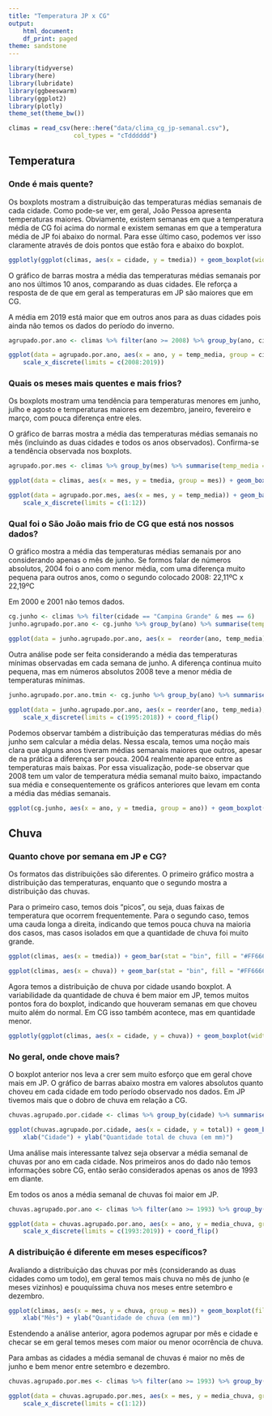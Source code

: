 ```yaml
---
title: "Temperatura JP x CG"
output:
    html_document:
    df_print: paged
theme: sandstone
---
```


```r
library(tidyverse)
library(here)
library(lubridate)
library(ggbeeswarm)
library(ggplot2)
library(plotly)
theme_set(theme_bw())
```

```r
climas = read_csv(here::here("data/clima_cg_jp-semanal.csv"), 
                  col_types = "cTdddddd")

```

## Temperatura

### Onde é mais quente?

Os boxplots mostram a distruibuição das temperaturas médias semanais de cada cidade. Como pode-se ver, em geral, João Pessoa apresenta temperaturas maiores. Obviamente, existem semanas em que a temperatura média de CG foi acima do normal e existem semanas em que a temperatura média de JP foi abaixo do normal. Para esse último caso, podemos ver isso claramente através de dois pontos que estão fora e abaixo do boxplot.

```r
ggplotly(ggplot(climas, aes(x = cidade, y = tmedia)) + geom_boxplot(width = .2, fill = "#FF6666") + ylab("Temperatura média semanal"))
```

O gráfico de barras mostra a média das temperaturas médias semanais por ano nos últimos 10 anos, comparando as duas cidades. Ele reforça a resposta de de que em geral as temperaturas em JP são maiores que em CG.

A média em 2019 está maior que em outros anos para as duas cidades pois ainda não temos os dados do período do inverno.

```r
agrupado.por.ano <- climas %>% filter(ano >= 2008) %>% group_by(ano, cidade) %>% summarise(temp_media = mean(tmedia))

ggplot(data = agrupado.por.ano, aes(x = ano, y = temp_media, group = cidade, fill = cidade)) + geom_bar(stat = "identity", position = "dodge") + ylab("Média das temperaturas médias semanais") + xlab("Ano") + 
    scale_x_discrete(limits = c(2008:2019))
```

### Quais os meses mais quentes e mais frios? 

Os boxplots mostram uma tendência para temperaturas menores em junho, julho e agosto e temperaturas maiores em dezembro, janeiro, fevereiro e março, com pouca diferença entre eles.

O gráfico de barras mostra a média das temperaturas médias semanais no mês (incluindo as duas cidades e todos os anos observados). Confirma-se a tendência observada nos boxplots.

```r
agrupado.por.mes <- climas %>% group_by(mes) %>% summarise(temp_media = mean(tmedia))

ggplot(data = climas, aes(x = mes, y = tmedia, group = mes)) + geom_boxplot(fill = "#FF6666") + scale_x_discrete(limits = c(1:12)) + xlab("Mês") + ylab("Temperatura média semanal")

ggplot(data = agrupado.por.mes, aes(x = mes, y = temp_media)) + geom_bar(stat = "identity", position = "dodge", fill = "#FF6666") + ylab("Média das temperaturas médias semanais") + xlab("Mês") + 
    scale_x_discrete(limits = c(1:12))

```

### Qual foi o São João  mais frio de CG que está nos nossos dados?

O gráfico mostra a média das temperaturas médias semanais por ano considerando apenas o mês de junho. Se formos falar de números absolutos, 2004 foi o ano com menor média, com uma diferença muito pequena para outros anos, como o segundo colocado 2008: 22,11ºC x 22,19ºC

Em 2000 e 2001 não temos dados.

```r
cg.junho <- climas %>% filter(cidade == "Campina Grande" & mes == 6)
junho.agrupado.por.ano <- cg.junho %>% group_by(ano) %>% summarise(temp_media = mean(tmedia))

ggplot(data = junho.agrupado.por.ano, aes(x =  reorder(ano, temp_media), y = temp_media)) + geom_bar(stat = "identity", position = "dodge", fill = "#FF6666") + ylab("Média das temperaturas médias semanais") + xlab("Ano") + coord_flip()
```

Outra análise pode ser feita considerando a média das temperaturas mínimas observadas em cada semana de junho. A diferença continua muito pequena, mas em números absolutos 2008 teve a menor média de temperaturas mínimas.

```r
junho.agrupado.por.ano.tmin <- cg.junho %>% group_by(ano) %>% summarise(temp_media = mean(tmin))

ggplot(data = junho.agrupado.por.ano, aes(x = reorder(ano, temp_media), y = temp_media)) + geom_bar(stat = "identity", position = "dodge", fill = "#FF6666") + ylab("Média das temperaturas mínimas semanais") + xlab("Ano") + 
    scale_x_discrete(limits = c(1995:2018)) + coord_flip()
```

Podemos observar também a distribuição das temperaturas médias do mês junho sem calcular a média delas. Nessa escala, temos uma noção mais clara que alguns anos tiveram médias semanais maiores que outros, apesar de na prática a diferença ser pouca. 2004 realmente aparece entre as temperaturas mais baixas. Por essa visualização, pode-se observar que 2008 tem um valor de temperatura média semanal muito baixo, impactando sua média e consequentemente os gráficos anteriores que levam em conta a média das médias semanais.

```r
ggplot(cg.junho, aes(x = ano, y = tmedia, group = ano)) + geom_boxplot(fill = "#FF6666") + scale_x_discrete(limits = c(1995:2018)) + coord_flip() + ylab("Temperatura média semanal")
```

## Chuva

### Quanto chove por semana em JP e CG?

Os formatos das distribuições são diferentes. O primeiro gráfico mostra a distribuição das temperaturas, enquanto que o segundo mostra a distribuição das chuvas.

Para o primeiro caso, temos dois "picos", ou seja, duas faixas de temperatura que ocorrem frequentemente. Para o segundo caso, temos uma cauda longa a direita, indicando que temos pouca chuva na maioria dos casos, mas casos isolados em que a quantidade de chuva foi muito grande.

```r
ggplot(climas, aes(x = tmedia)) + geom_bar(stat = "bin", fill = "#FF6666") + xlab("Temperatura média semanal")

ggplot(climas, aes(x = chuva)) + geom_bar(stat = "bin", fill = "#FF6666") + xlab("Quantidade de chuva semanal (mm)")
```

Agora temos a distribuição de chuva por cidade usando boxplot. A variabilidade da quantidade de chuva é bem maior em JP, temos muitos pontos fora do boxplot, indicando que houveram semanas em que choveu muito além do normal. Em CG isso também acontece, mas em quantidade menor.

```r
ggplotly(ggplot(climas, aes(x = cidade, y = chuva)) + geom_boxplot(width = .2, fill = "#FF6666") + ylab("Quantidade de chuva (mm)"))
```

### No geral, onde chove mais?

O boxplot anterior nos leva a crer sem muito esforço que em geral chove mais em JP. O gráfico de barras abaixo mostra em valores absolutos quanto choveu em cada cidade em todo período observado nos dados. Em JP tivemos mais que o dobro de chuva em relação a CG.

```r
chuvas.agrupado.por.cidade <- climas %>% group_by(cidade) %>% summarise(total = sum(chuva))

ggplot(chuvas.agrupado.por.cidade, aes(x = cidade, y = total)) + geom_bar(stat = "identity", fill = "#FF6666") +
    xlab("Cidade") + ylab("Quantidade total de chuva (em mm)")
```

Uma análise mais interessante talvez seja observar a média semanal de chuvas por ano em cada cidade. Nos primeiros anos do dado não temos informações sobre CG, então serão considerados apenas os anos de 1993 em diante.

Em todos os anos a média semanal de chuvas foi maior em JP.

```r
chuvas.agrupado.por.ano <- climas %>% filter(ano >= 1993) %>% group_by(ano, cidade) %>% summarise(media_chuva = mean(chuva))

ggplot(data = chuvas.agrupado.por.ano, aes(x = ano, y = media_chuva, group = cidade, fill = cidade)) + geom_bar(stat = "identity", position = "dodge") + ylab("Média semanal da quantidade chuva") + xlab("Ano") + 
    scale_x_discrete(limits = c(1993:2019)) + coord_flip()
```

### A distribuição é diferente em meses específicos? 

Avaliando a distribuição das chuvas por mês (considerando as duas cidades como um todo), em geral temos mais chuva no mês de junho (e meses vizinhos) e pouquíssima chuva nos meses entre setembro e dezembro.

```r
ggplot(climas, aes(x = mes, y = chuva, group = mes)) + geom_boxplot(fill = "#FF6666") + scale_x_discrete(limits = c(1:12)) + 
    xlab("Mês") + ylab("Quantidade de chuva (em mm)")
```

Estendendo a análise anterior, agora podemos agrupar por mês e cidade e checar se em geral temos meses com maior ou menor ocorrência de chuva.

Para ambas as cidades a média semanal de chuvas é maior no mês de junho e bem menor entre setembro e dezembro.

```r
chuvas.agrupado.por.mes <- climas %>% filter(ano >= 1993) %>% group_by(mes, cidade) %>% summarise(media_chuva = mean(chuva))

ggplot(data = chuvas.agrupado.por.mes, aes(x = mes, y = media_chuva, group = cidade, fill = cidade)) + geom_bar(stat = "identity", position = "dodge") + ylab("Média semanal da quantidade chuva") + xlab("Mes") + 
    scale_x_discrete(limits = c(1:12))
```


